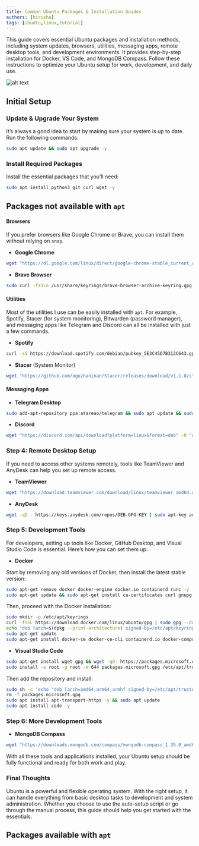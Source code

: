 ```yaml
---
title: Common Ubuntu Packages & Installation Guides
authors: [hirusha]
tags: [ubuntu,linux,tutorial]
---
```


This guide covers essential Ubuntu packages and installation methods, including system updates, browsers, utilities, messaging apps, remote desktop tools, and development environments. It provides step-by-step installation for Docker, VS Code, and MongoDB Compass. Follow these instructions to optimize your Ubuntu setup for work, development, and daily use.

<!--truncate-->


![alt text](image.png)

## Initial Setup

### Update & Upgrade Your System

It’s always a good idea to start by making sure your system is up to date. Run the following commands:

```bash
sudo apt update && sudo apt upgrade -y
```

### Install Required Packages

Install the essential packages that you’ll need:

```bash
sudo apt install python3 git curl wget -y
```

## Packages not available with `apt`

#### Browsers

If you prefer browsers like Google Chrome or Brave, you can install them without relying on `snap`.

- **Google Chrome**

```bash
wget "https://dl.google.com/linux/direct/google-chrome-stable_current_amd64.deb" -O "google-chrome-stable_current_amd64.deb" && sudo dpkg -i ./google-chrome-stable_current_amd64.deb && sudo apt install --fix-broken -y
```

- **Brave Browser**

```bash
sudo curl -fsSLo /usr/share/keyrings/brave-browser-archive-keyring.gpg https://brave-browser-apt-release.s3.brave.com/brave-browser-archive-keyring.gpg && echo "deb [signed-by=/usr/share/keyrings/brave-browser-archive-keyring.gpg arch=amd64] https://brave-browser-apt-release.s3.brave.com/ stable main" | sudo tee /etc/apt/sources.list.d/brave-browser-release.list && sudo apt update && sudo apt install brave-browser -y
```

#### Utilities

Most of the utilities I use can be easily installed with `apt`. For example, Spotify, Stacer (for system monitoring), Bitwarden (password manager), and messaging apps like Telegram and Discord can all be installed with just a few commands.

- **Spotify**

```bash
curl -sS https://download.spotify.com/debian/pubkey_5E3C45D7B312C643.gpg | sudo apt-key add - && echo "deb http://repository.spotify.com stable non-free" | sudo tee /etc/apt/sources.list.d/spotify.list && sudo apt-get update && sudo apt-get install spotify-client -y
```

- **Stacer** (System Monitor)

```bash
wget "https://github.com/oguzhaninan/Stacer/releases/download/v1.1.0/stacer_1.1.0_amd64.deb" -O "stacer_1.1.0_amd64.deb" && sudo dpkg -i ./stacer_1.1.0_amd64.deb && sudo apt install --fix-broken -y
```

#### Messaging Apps

- **Telegram Desktop**

```bash
sudo add-apt-repository ppa:atareao/telegram && sudo apt update && sudo apt install telegram -y
```

- **Discord**

```bash
wget "https://discord.com/api/download?platform=linux&format=deb" -O "discord.deb" && sudo dpkg -i ./discord.deb && sudo apt install --fix-broken -y
```

### Step 4: Remote Desktop Setup

If you need to access other systems remotely, tools like TeamViewer and AnyDesk can help you set up remote access.

- **TeamViewer**

```bash
wget "https://download.teamviewer.com/download/linux/teamviewer_amd64.deb" -O "teamviewer_amd64.deb" && sudo dpkg -i ./teamviewer_amd64.deb && sudo apt install --fix-broken -y
```

- **AnyDesk**

```bash
wget -qO - https://keys.anydesk.com/repos/DEB-GPG-KEY | sudo apt-key add - && echo "deb http://deb.anydesk.com/ all main" | sudo tee /etc/apt/sources.list.d/anydesk-stable.list && sudo apt update && sudo apt install anydesk -y
```

### Step 5: Development Tools

For developers, setting up tools like Docker, GitHub Desktop, and Visual Studio Code is essential. Here’s how you can set them up:

- **Docker**

Start by removing any old versions of Docker, then install the latest stable version:

```bash
sudo apt-get remove docker docker-engine docker.io containerd runc -y
sudo apt-get update && sudo apt-get install ca-certificates curl gnupg lsb-release -y
```

Then, proceed with the Docker installation:

```bash
sudo mkdir -p /etc/apt/keyrings
curl -fsSL https://download.docker.com/linux/ubuntu/gpg | sudo gpg --dearmor -o /etc/apt/keyrings/docker.gpg
echo "deb [arch=$(dpkg --print-architecture) signed-by=/etc/apt/keyrings/docker.gpg] https://download.docker.com/linux/ubuntu $(lsb_release -cs) stable" | sudo tee /etc/apt/sources.list.d/docker.list > /dev/null
sudo apt-get update
sudo apt-get install docker-ce docker-ce-cli containerd.io docker-compose-plugin docker-compose -y
```

- **Visual Studio Code**

```bash
sudo apt-get install wget gpg && wget -qO- https://packages.microsoft.com/keys/microsoft.asc | gpg --dearmor > packages.microsoft.gpg
sudo install -o root -g root -m 644 packages.microsoft.gpg /etc/apt/trusted.gpg.d/
```

Then add the repository and install:

```bash
sudo sh -c 'echo "deb [arch=amd64,arm64,armhf signed-by=/etc/apt/trusted.gpg.d/packages.microsoft.gpg] https://packages.microsoft.com/repos/code stable main" > /etc/apt/sources.list.d/vscode.list'
rm -f packages.microsoft.gpg
sudo apt install apt-transport-https -y && sudo apt update
sudo apt install code -y
```

### Step 6: More Development Tools

- **MongoDB Compass**

```bash
wget "https://downloads.mongodb.com/compass/mongodb-compass_1.35.0_amd64.deb" -o "mongodb-compass_1.35.0_amd64.deb" && sudo dpkg -i ./mongodb-compass_1.35.0_amd64.deb && sudo apt install --fix-broken -y
```

With all these tools and applications installed, your Ubuntu setup should be fully functional and ready for both work and play.

### Final Thoughts

Ubuntu is a powerful and flexible operating system. With the right setup, it can handle everything from basic desktop tasks to development and system administration. Whether you choose to use the auto-setup script or go through the manual process, this guide should help you get started with the essentials.

## Packages available with `apt`

<UbuntuManualSetup />
